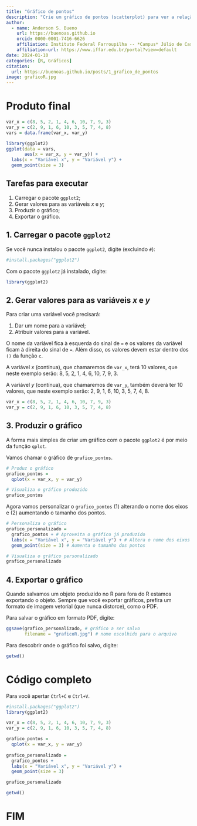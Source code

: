 ---
title: "Gráfico de pontos"
description: "Crie um gráfico de pontos (scatterplot) para ver a relação entre duas variáveis contínuas"
author:
  - name: Anderson S. Bueno
    url: https://buenoas.github.io
    orcid: 0000-0001-7416-6626
    affiliation: Instituto Federal Farroupilha -- *Campus* Júlio de Castilhos
    affiliation-url: https://www.iffar.edu.br/portal?view=default
date: 2024-01-10
categories: [R, Gráficos]
citation: 
  url: https://buenoas.github.io/posts/1_grafico_de_pontos
image: graficoR.jpg
---

# Produto final

```{r, eval = TRUE, echo = FALSE, tidy = TRUE}
var_x = c(8, 5, 2, 1, 4, 6, 10, 7, 9, 3)
var_y = c(2, 9, 1, 6, 10, 3, 5, 7, 4, 8)
vars = data.frame(var_x, var_y)

library(ggplot2)
ggplot(data = vars,
       aes(x = var_x, y = var_y)) +
  labs(x = "Variável x", y = "Variável y") +
  geom_point(size = 3)
```

## Tarefas para executar

1.  Carregar o pacote `ggplot2`;
2.  Gerar valores para as variáveis *x* e *y*;
3.  Produzir o gráfico;
4.  Exportar o gráfico.

## 1. Carregar o pacote `ggplot2`

Se você nunca instalou o pacote `ggplot2`, digite (excluindo `#`):

```{r, echo = TRUE, tidy = TRUE}
#install.packages("ggplot2")
```

Com o pacote `ggplot2` já instalado, digite:

```{r, echo = TRUE, tidy = TRUE}
library(ggplot2)
```

## 2. Gerar valores para as variáveis *x* e *y*

Para criar uma variável você precisará:

1.  Dar um nome para a variável;
2.  Atribuir valores para a variável.

O nome da variável fica à esquerda do sinal de `=` e os valores da variável ficam à direita do sinal de `=`. Além disso, os valores devem estar dentro dos `()` da função `c`.

A variável *x* (contínua), que chamaremos de `var_x`, terá 10 valores, que neste exemplo serão: 8, 5, 2, 1, 4, 6, 10, 7, 9, 3.

A variável *y* (contínua), que chamaremos de `var_y`, também deverá ter 10 valores, que neste exemplo serão: 2, 9, 1, 6, 10, 3, 5, 7, 4, 8.

```{r, echo = TRUE, tidy = TRUE}
var_x = c(8, 5, 2, 1, 4, 6, 10, 7, 9, 3)
var_y = c(2, 9, 1, 6, 10, 3, 5, 7, 4, 8)
```

## 3. Produzir o gráfico

A forma mais simples de criar um gráfico com o pacote `ggplot2` é por meio da função `qplot`.

Vamos chamar o gráfico de `grafico_pontos`.

```{r, echo = TRUE, tidy = TRUE}
# Produz o gráfico
grafico_pontos =
  qplot(x = var_x, y = var_y)

# Visualiza o gráfico produzido
grafico_pontos
```

Agora vamos personalizar o `grafico_pontos` (1) alterando o nome dos eixos e (2) aumentando o tamanho dos pontos.

```{r, echo = TRUE, tidy = TRUE}
# Personaliza o gráfico
grafico_personalizado = 
  grafico_pontos + # Aproveita o gráfico já produzido
  labs(x = "Variável x", y = "Variável y") + # Altera o nome dos eixos x e y
  geom_point(size = 3) # Aumenta o tamanho dos pontos

# Visualiza o gráfico personalizado
grafico_personalizado
```

## 4. Exportar o gráfico

Quando salvamos um objeto produzido no R para fora do R estamos exportando o objeto. Sempre que você exportar gráficos, prefira um formato de imagem vetorial (que nunca distorce), como o PDF.

Para salvar o gráfico em formato PDF, digite:

```{r, echo = TRUE, tidy = TRUE}
ggsave(grafico_personalizado, # gráfico a ser salvo
       filename = "graficoR.jpg") # nome escolhido para o arquivo
```

Para descobrir onde o gráfico foi salvo, digite:

```{r, echo = TRUE, results = "hide"}
getwd()
```

# Código completo

Para você apertar `Ctrl+C` e `Ctrl+V`.

```{r, eval = FALSE, echo = TRUE, tidy = TRUE}
#install.packages("ggplot2")
library(ggplot2)

var_x = c(8, 5, 2, 1, 4, 6, 10, 7, 9, 3)
var_y = c(2, 9, 1, 6, 10, 3, 5, 7, 4, 8)

grafico_pontos =
  qplot(x = var_x, y = var_y)
  
grafico_personalizado = 
  grafico_pontos +
  labs(x = "Variável x", y = "Variável y") +
  geom_point(size = 3)

grafico_personalizado

getwd()
```

# FIM
